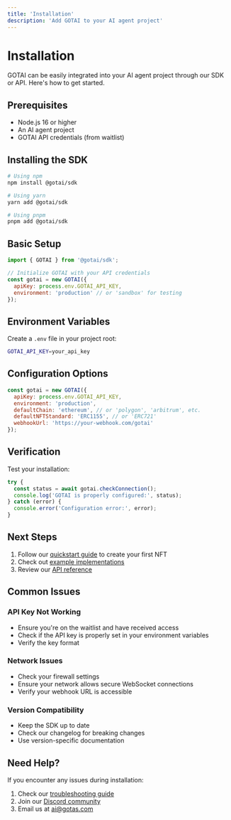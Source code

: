 ```yaml
---
title: 'Installation'
description: 'Add GOTAI to your AI agent project'
---
```


# Installation

GOTAI can be easily integrated into your AI agent project through our SDK or API. Here's how to get started.

## Prerequisites

- Node.js 16 or higher
- An AI agent project
- GOTAI API credentials (from waitlist)

## Installing the SDK

```bash
# Using npm
npm install @gotai/sdk

# Using yarn
yarn add @gotai/sdk

# Using pnpm
pnpm add @gotai/sdk
```

## Basic Setup

```javascript
import { GOTAI } from '@gotai/sdk';

// Initialize GOTAI with your API credentials
const gotai = new GOTAI({
  apiKey: process.env.GOTAI_API_KEY,
  environment: 'production' // or 'sandbox' for testing
});
```

## Environment Variables

Create a `.env` file in your project root:

```bash
GOTAI_API_KEY=your_api_key
```

## Configuration Options

```javascript
const gotai = new GOTAI({
  apiKey: process.env.GOTAI_API_KEY,
  environment: 'production',
  defaultChain: 'ethereum', // or 'polygon', 'arbitrum', etc.
  defaultNFTStandard: 'ERC1155', // or 'ERC721'
  webhookUrl: 'https://your-webhook.com/gotai'
});
```

## Verification

Test your installation:

```javascript
try {
  const status = await gotai.checkConnection();
  console.log('GOTAI is properly configured:', status);
} catch (error) {
  console.error('Configuration error:', error);
}
```

## Next Steps

1. Follow our [quickstart guide](/quickstart) to create your first NFT
2. Check out [example implementations](/integration/examples)
3. Review our [API reference](/integration/api-reference)

## Common Issues

### API Key Not Working
- Ensure you're on the waitlist and have received access
- Check if the API key is properly set in your environment variables
- Verify the key format

### Network Issues
- Check your firewall settings
- Ensure your network allows secure WebSocket connections
- Verify your webhook URL is accessible

### Version Compatibility
- Keep the SDK up to date
- Check our changelog for breaking changes
- Use version-specific documentation

## Need Help?

If you encounter any issues during installation:

1. Check our [troubleshooting guide](/troubleshooting)
2. Join our [Discord community](https://discord.gg/gotai)
3. Email us at [ai@gotas.com](mailto:ai@gotas.com)
